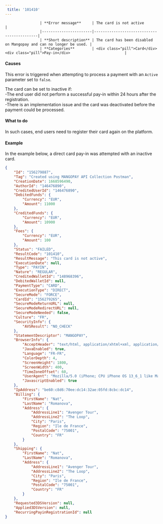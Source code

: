 ---  
 title: '101410'  
---  


                    | **Error message**     | The card is not active                   |
                    |-----------------------|--------------------------------------------|
                    | **Short description** | The card has been disabled on Mangopay and can no longer be used. |
                    | **Categories**        | <div class="pill">Card</div><div class="pill">Pay-in</div>                         |
                  

#### Causes  

This error is triggered when attempting to process a payment with an `Active` parameter set to `false`.  

The card can be set to inactive if:  
-The end user did not perform a successful pay-in within 24 hours after the registration.  
-There is an implementation issue and the card was deactivated before the payment could be processed.  

#### What to do  

In such cases, end users need to register their card again on the platform.  

#### Example  

In the example below, a direct card pay-in was attempted with an inactive card.  
```json API Response
{
    "Id": "156279887",
    "Tag": "Created using MANGOPAY API Collection Postman",
    "CreationDate": 1668596490,
    "AuthorId": "146476890",
    "CreditedUserId": "146476890",
    "DebitedFunds": {
        "Currency": "EUR",
        "Amount": 11000
    },
    "CreditedFunds": {
        "Currency": "EUR",
        "Amount": 10900
    },
    "Fees": {
        "Currency": "EUR",
        "Amount": 100
    },
    "Status": "FAILED",
    "ResultCode": "101410",
    "ResultMessage": "This card is not active",
    "ExecutionDate": null,
    "Type": "PAYIN",
    "Nature": "REGULAR",
    "CreditedWalletId": "148968396",
    "DebitedWalletId": null,
    "PaymentType": "CARD",
    "ExecutionType": "DIRECT",
    "SecureMode": "FORCE",
    "CardId": "156279265",
    "SecureModeReturnURL": null,
    "SecureModeRedirectURL": null,
    "SecureModeNeeded": false,
    "Culture": "FR",
    "SecurityInfo": {
        "AVSResult": "NO_CHECK"
    },
    "StatementDescriptor": "MANGOPAY",
    "BrowserInfo": {
        "AcceptHeader": "text/html, application/xhtml+xml, application/xml;q=0.9, /;q=0.8",
        "JavaEnabled": true,
        "Language": "FR-FR",
        "ColorDepth": 4,
        "ScreenHeight": 1800,
        "ScreenWidth": 400,
        "TimeZoneOffset": 60,
        "UserAgent": "Mozilla/5.0 (iPhone; CPU iPhone OS 13_6_1 like Mac OS X) AppleWebKit/605.1.15 (KHTML, like Gecko) Mobile/15E148",
        "JavascriptEnabled": true
    },
    "IpAddress": "be60:c8d6:70ee:dc14:32ae:05fd:8cbc:dc14",
    "Billing": {
        "FirstName": "Nat",
        "LastName": "Romanova",
        "Address": {
            "AddressLine1": "Avenger Tour",
            "AddressLine2": "The Loop",
            "City": "Paris",
            "Region": "Ile de France",
            "PostalCode": "75001",
            "Country": "FR"
        }
    },
    "Shipping": {
        "FirstName": "Nat",
        "LastName": "Romanova",
        "Address": {
            "AddressLine1": "Avenger Tour",
            "AddressLine2": "The Loop",
            "City": "Paris",
            "Region": "Ile de France",
            "PostalCode": "75001",
            "Country": "FR"
        }
    },
    "Requested3DSVersion": null,
    "Applied3DSVersion": null,
    "RecurringPayinRegistrationId": null
}
```